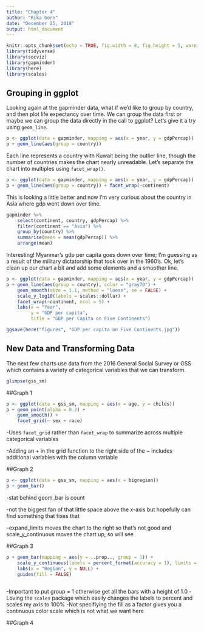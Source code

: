 ```yaml
---
title: "Chapter 4"
author: "Rika Gorn"
date: "December 25, 2018"
output: html_document
---
```


```r
knitr::opts_chunk$set(echo = TRUE, fig.width = 8, fig.height = 5, warning = FALSE)
library(tidyverse)
library(socviz)
library(gapminder)
library(here)
library(scales)
```

## Grouping in ggplot

Looking again at the gapminder data, what if we'd like to group by country, and then plot life expectancy over time. We can group the data first or maybe we can group the data directly in the call to ggplot? Let's give it a try using ```geom_line```.

```r
p <- ggplot(data = gapminder, mapping = aes(x = year, y = gdpPercap))
p + geom_line(aes(group = country))
```

Each line represents a country with Kuwait being the outlier line, though the number of countries makes the chart nearly unreadable. Let's separate the chart into multiples using ```facet_wrap()```.

```r
p <- ggplot(data = gapminder, mapping = aes(x = year, y = gdpPercap))
p + geom_line(aes(group = country)) + facet_wrap(~continent)
```

This is looking a little better and now I'm very curious about the country in Asia where gdp went down over time. 

```r
gapminder %>% 
    select(continent, country, gdpPercap) %>%
    filter(continent == "Asia") %>% 
    group_by(country) %>%
    summarise(mean = mean(gdpPercap)) %>% 
    arrange(mean)
```

Interesting! Myanmar's gdp per capita goes down over time; I'm guessing as a result of the military dictatorship that took over in the 1960's. Ok, let's clean up our chart a bit and add some elements and a smoother line.

```r
p <- ggplot(data = gapminder, mapping = aes(x = year, y = gdpPercap))
p + geom_line(aes(group = country), color = "gray70") + 
    geom_smooth(size = 1.1, method = "loess", se = FALSE) +
    scale_y_log10(labels = scales::dollar) +
    facet_wrap(~continent, ncol = 5) +
    labs(x = "Year",
         y = "GDP per capita",
         title = "GDP per Capita on Five Continents")
```

```r
ggsave(here("figures", "GDP per capita on Five Continents.jpg"))

```
## New Data and Transforming Data

The next few charts use data from the 2016 General Social Survey or GSS which contains a variety of categorical variables that we can transform.

```r
glimpse(gss_sm)
```

##Graph 1

```r
p <- ggplot(data = gss_sm, mapping = aes(x = age, y = childs))
p + geom_point(alpha = 0.2) +
    geom_smooth() +
    facet_grid(~ sex + race)
```

-Uses ```facet_grid``` rather than ```facet_wrap``` to summarize across multiple categorical variables

-Adding an + in the grid function to the right side of the ~ includes additional variables with the column variable

##Graph 2

```r
p <- ggplot(data = gss_sm, mapping = aes(x = bigregion)) 
p + geom_bar()
```

-stat behind geom_bar is count

-not the biggest fan of that little space above the x-axis but hopefully can find something that fixes that

--expand_limits moves the chart to the right so that's not good and scale_y_continuous moves the chart up, so will see

##Graph 3

```r
p + geom_bar(mapping = aes(y = ..prop.., group = 1)) +
    scale_y_continuous(labels = percent_format(accuracy = 1), limits = c(0, 1)) +
    labs(x = "Region", y = NULL) +
    guides(fill = FALSE)
    
```

-Important to put group = 1 otherwise get all the bars with a height of 1.0
-Loving the ```scales``` package which easily changes the labels to percent and scales my axis to 100%
-Not specifiying the fill as a factor gives you a continuous color scale which is not what we want here 

##Graph 4





